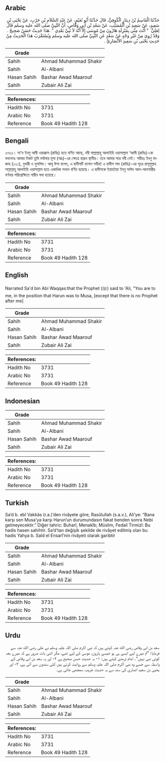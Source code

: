 ## Arabic


<div dir="rtl" lang="ar" style={{fontSize:'larger',backgroundColor:'#f8f9fa',padding:20}}>
حَدَّثَنَا الْقَاسِمُ بْنُ دِينَارٍ الْكُوفِيُّ، قَالَ حَدَّثَنَا أَبُو نُعَيْمٍ، عَنْ عَبْدِ السَّلاَمِ بْنِ حَرْبٍ، عَنْ يَحْيَى بْنِ سَعِيدٍ، عَنْ سَعِيدِ بْنِ الْمُسَيَّبِ، عَنْ سَعْدِ بْنِ أَبِي وَقَّاصٍ، أَنَّ النَّبِيَّ صلى الله عليه وسلم قَالَ لِعَلِيٍّ ‏ "‏ أَنْتَ مِنِّي بِمَنْزِلَةِ هَارُونَ مِنْ مُوسَى إِلاَّ أَنَّهُ لاَ نَبِيَّ بَعْدِي ‏"‏ ‏.‏هَذَا حَدِيثٌ حَسَنٌ صَحِيحٌ ‏.‏ وَقَدْ رُوِيَ مِنْ غَيْرِ وَجْهٍ عَنْ سَعْدٍ عَنِ النَّبِيِّ صلى الله عليه وسلم وَيُسْتَغْرَبُ هَذَا الْحَدِيثُ مِنْ حَدِيثِ يَحْيَى بْنِ سَعِيدٍ الأَنْصَارِيِّ ‏.‏
</div>
<div style={{backgroundColor:'#f8f9fa',padding:20, marginBottom: 10}}><table> <thead> <tr> <th>Grade</th> <th></th> </tr> </thead> <tbody> <tr><td>Sahih</td><td>Ahmad Muhammad Shakir</td></tr><tr><td>Sahih</td><td>Al-Albani</td></tr><tr><td>Hasan Sahih</td><td>Bashar Awad Maarouf</td></tr><tr><td>Sahih</td><td>Zubair Ali Zai</td></tr></tbody></table><table> <thead> <tr> <th>References:</th> <th></th> </tr> </thead> <tbody><tr><td>Hadith No</td><td>3731</td></tr><tr><td>Arabic No</td><td>3731</td></tr><tr><td>Reference</td><td>Book 49 Hadith 128</td></tr></tbody></table></div>

## Bengali


<div dir="ltr" lang="bn" style={{fontSize:'larger',backgroundColor:'#f8f9fa',padding:20}}>
৩৭৩১। সা'দ ইবনু আবী ওয়াক্কাস (রাযিঃ) হতে বর্ণিত আছে, নবী সাল্লাল্লাহু আলাইহি ওয়াসাল্লাম ‘আলী (রাযিঃ)-কে বললেনঃ আমার নিকট তুমি মর্যাদায় মূসা (আঃ)-এর ক্ষেত্রে হারূন স্থানীয়। তবে আমার পরে নবী নেই। সহীহঃ ইবনু মাজাহ (১২১), বুখারী ও মুসলিম। আবূ ঈসা বলেন, এ হাদীসটি হাসান সহীহ! এ হাদীস সাদ (রাযিঃ)-এর সূত্রে রাসূলুল্লাহ সাল্লাল্লাহু আলাইহি ওয়াসাল্লাম হতে একাধিক সনদে বর্ণিত হয়েছে। এ হাদীসকে ইয়াহইয়া ইবনু সাঈদ আল-আনসারীর বর্ণনার পরিপ্রেক্ষিতে গারীব বলা হয়েছে।
</div>
<div style={{backgroundColor:'#f8f9fa',padding:20, marginBottom: 10}}><table> <thead> <tr> <th>Grade</th> <th></th> </tr> </thead> <tbody> <tr><td>Sahih</td><td>Ahmad Muhammad Shakir</td></tr><tr><td>Sahih</td><td>Al-Albani</td></tr><tr><td>Hasan Sahih</td><td>Bashar Awad Maarouf</td></tr><tr><td>Sahih</td><td>Zubair Ali Zai</td></tr></tbody></table><table> <thead> <tr> <th>References:</th> <th></th> </tr> </thead> <tbody><tr><td>Hadith No</td><td>3731</td></tr><tr><td>Arabic No</td><td>3731</td></tr><tr><td>Reference</td><td>Book 49 Hadith 128</td></tr></tbody></table></div>

## English


<div dir="ltr" lang="en" style={{fontSize:'larger',backgroundColor:'#f8f9fa',padding:20}}>
Narrated Sa'd bin Abi Waqqas:that the Prophet (ﷺ) said to 'Ali, "You are to me, in the position that Harun was to Musa, [except that there is no Prophet after me]
</div>
<div style={{backgroundColor:'#f8f9fa',padding:20, marginBottom: 10}}><table> <thead> <tr> <th>Grade</th> <th></th> </tr> </thead> <tbody> <tr><td>Sahih</td><td>Ahmad Muhammad Shakir</td></tr><tr><td>Sahih</td><td>Al-Albani</td></tr><tr><td>Hasan Sahih</td><td>Bashar Awad Maarouf</td></tr><tr><td>Sahih</td><td>Zubair Ali Zai</td></tr></tbody></table><table> <thead> <tr> <th>References:</th> <th></th> </tr> </thead> <tbody><tr><td>Hadith No</td><td>3731</td></tr><tr><td>Arabic No</td><td>3731</td></tr><tr><td>Reference</td><td>Book 49 Hadith 128</td></tr></tbody></table></div>

## Indonesian


<div dir="ltr" lang="id" style={{fontSize:'larger',backgroundColor:'#f8f9fa',padding:20}}>

</div>
<div style={{backgroundColor:'#f8f9fa',padding:20, marginBottom: 10}}><table> <thead> <tr> <th>Grade</th> <th></th> </tr> </thead> <tbody> <tr><td>Sahih</td><td>Ahmad Muhammad Shakir</td></tr><tr><td>Sahih</td><td>Al-Albani</td></tr><tr><td>Hasan Sahih</td><td>Bashar Awad Maarouf</td></tr><tr><td>Sahih</td><td>Zubair Ali Zai</td></tr></tbody></table><table> <thead> <tr> <th>References:</th> <th></th> </tr> </thead> <tbody><tr><td>Hadith No</td><td>3731</td></tr><tr><td>Arabic No</td><td>3731</td></tr><tr><td>Reference</td><td>Book 49 Hadith 128</td></tr></tbody></table></div>

## Turkish


<div dir="ltr" lang="tr" style={{fontSize:'larger',backgroundColor:'#f8f9fa',padding:20}}>
Sa’d b. ebî Vakkâs (r.a.)’den rivâyete göre, Rasûlullah (s.a.v.), Ali’ye: “Bana karşı sen Musa’ya karşı Harun’un durumundasın fakat benden sonra Nebi gelmeyecektir.” Diğer tahric: Buharî, Menakîb; Müslim, Fedail Tirmizî: Bu hadis hasen sahihtir. Sa’d’tan değişik şekilde de rivâyet edilmiş olan bu hadis Yahya b. Saîd el Ensarî’nin rivâyeti olarak garibtir
</div>
<div style={{backgroundColor:'#f8f9fa',padding:20, marginBottom: 10}}><table> <thead> <tr> <th>Grade</th> <th></th> </tr> </thead> <tbody> <tr><td>Sahih</td><td>Ahmad Muhammad Shakir</td></tr><tr><td>Sahih</td><td>Al-Albani</td></tr><tr><td>Hasan Sahih</td><td>Bashar Awad Maarouf</td></tr><tr><td>Sahih</td><td>Zubair Ali Zai</td></tr></tbody></table><table> <thead> <tr> <th>References:</th> <th></th> </tr> </thead> <tbody><tr><td>Hadith No</td><td>3731</td></tr><tr><td>Arabic No</td><td>3731</td></tr><tr><td>Reference</td><td>Book 49 Hadith 128</td></tr></tbody></table></div>

## Urdu


<div dir="rtl" lang="ur" style={{fontSize:'larger',backgroundColor:'#f8f9fa',padding:20}}>
سعد بن ابی وقاص رضی الله عنہ کہتے ہیں کہ نبی اکرم صلی اللہ علیہ وسلم نے علی رضی الله عنہ سے فرمایا: ”تم میرے لیے ایسے ہی ہو جیسے ہارون، موسیٰ کے لیے تھے، مگر اتنی بات ضرور ہے کہ میرے بعد کوئی نبی نہیں“۔ امام ترمذی کہتے ہیں: ۱- یہ حدیث حسن صحیح ہے ۲- اور یہ سعد بن ابی وقاص کے واسطہ سے جسے وہ نبی اکرم صلی اللہ علیہ وسلم سے روایت کرتے ہیں کئی سندوں سے آئی ہے، ۳- اور یحییٰ بن سعید انصاری کی سند سے یہ حدیث غریب سمجھی جاتی ہے۔
</div>
<div style={{backgroundColor:'#f8f9fa',padding:20, marginBottom: 10}}><table> <thead> <tr> <th>Grade</th> <th></th> </tr> </thead> <tbody> <tr><td>Sahih</td><td>Ahmad Muhammad Shakir</td></tr><tr><td>Sahih</td><td>Al-Albani</td></tr><tr><td>Hasan Sahih</td><td>Bashar Awad Maarouf</td></tr><tr><td>Sahih</td><td>Zubair Ali Zai</td></tr></tbody></table><table> <thead> <tr> <th>References:</th> <th></th> </tr> </thead> <tbody><tr><td>Hadith No</td><td>3731</td></tr><tr><td>Arabic No</td><td>3731</td></tr><tr><td>Reference</td><td>Book 49 Hadith 128</td></tr></tbody></table></div>